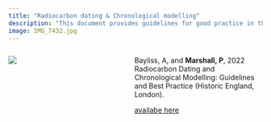 ```yaml
---
title: "Radiocarbon dating & Chronological modelling"
description: "This document provides guidelines for good practice in the use of radiocarbon dating and chronological modelling in archaeology."
image: IMG_7432.jpg
---
```



::: {.columns}
::: {.column width="35%"}
![](radiocarbon-cover.jpg) 
:::

::: {.column width="10%"}
<!-- empty column to create gap -->
:::

::: {.column width="55%"}
Bayliss, A, and **Marshall, P**, 2022 Radiocarbon Dating and Chronological Modelling: Guidelines and Best Practice (Historic England, London). 
  
[availabe here](https://historicengland.org.uk/images-books/publications/radiocarbon-dating-chronological-modelling)
:::
:::
